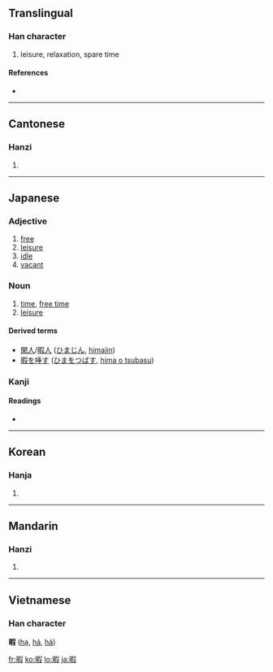 ==Translingual==

===Han character===
{{Han char|rn=72|rad=日|as=09|sn=13|four=6704<sub>7</sub>|canj=日口尸水 (ARSE)}}

# leisure, relaxation, spare time

====References====
* {{Han ref|kx=0497.360|dkj=14036|dj=0865.270|hdz=21527.020|uh=6687|ud=26247|bh=B776|bd=46966}}

----

==Cantonese==

===Hanzi===
{{yue-hanzi|jyut=|y=ha6}}

# {{defn|Cantonese}}

----

==Japanese==

===Adjective===
{{ja-adj|k|hira=ひま|rom=hima}}
# [[free]]
# [[leisure]]
# [[idle]]
# [[vacant]]

===Noun===
{{ja-noun|k|hira=ひま|rom=hima}}
# [[time]], [[free time]]
# [[leisure]]

====Derived terms====
*[[閑人]]/[[暇人]] ([[ひまじん]], [[himajin]])
*[[暇を唾す]] ([[ひまをつばす]], [[hima o tsubasu]])

===Kanji===
{{ja-kanji|grade=c|rs=日09}}

====Readings====
* {{ja-readings|on=[[か]] ([[ka]])|kun=[[ひま]] ([[hima]]), [[いとま]] (itoma)}}

----

==Korean==

===Hanja===
{{ko-hanja|hangeul=가|eumhun=|rv=ga|mr=ka|y=ka}}

# {{defn|Korean}}

----

==Mandarin==

===Hanzi===
{{cmn-hanzi|pin=[[xiá]] ([[xia2]])|wg=hsia<sup>2</sup>}}

# {{defn|Mandarin}}

----

==Vietnamese==
===Han character===
'''暇''' ([[hạ]], [[hả]], [[há]])

[[fr:暇]]
[[ko:暇]]
[[lo:暇]]
[[ja:暇]]